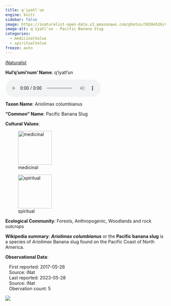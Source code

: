 ```yaml
---
title: q'iyatl'un
engine: knitr
sidebar: false
image: https://inaturalist-open-data.s3.amazonaws.com/photos/59264526/medium.jpeg
image-alt: q'iyatl'un - Pacific Banana Slug
categories:
  - medicinalValue
  - spiritualValue
freeze: auto
---
```


<div role="img" class="imerss-photo" style="background-image: url(https://inaturalist-open-data.s3.amazonaws.com/photos/59264526/medium.jpeg)" 
 alt="q'iyatl'un - Pacific Banana Slug">
 <a href="https://www.inaturalist.org/taxa/47776" target="_blank" class="taxonDisplay-iNat-extern">iNaturalist<span class="external-link"></span></a>
</div>

**Hul'q'umi'num' Name**: q'iyatl'un

<audio controls>
  <source src="../../NA" type="audio/mpeg">
</audio>

**Taxon Name**: Ariolimax columbianus

**"Common" Name**: Pacific Banana Slug

**Cultural Values**:

:::{layout-nrow=1}
![medicinal](/files/medicinal.svg){width=106px}

![spiritual](/files/spiritual.svg){width=106px}
:::

**Ecological Community**: Forests, Anthropogenic, Woodlands and rock outcrops

**Wikipedia summary**:
<i><b>Ariolimax columbianus</b></i> or the <b>Pacific banana slug</b> is a species of <i>Ariolimax</i> Banana slug found on the Pacific Coast of North America.

**Observational Data**:

|    First reported: 2017-05-26

|    Source: iNat

|    Last reported: 2023-05-28

|    Source: iNat

|    Obervation count: 5

![](community_dist.png)
